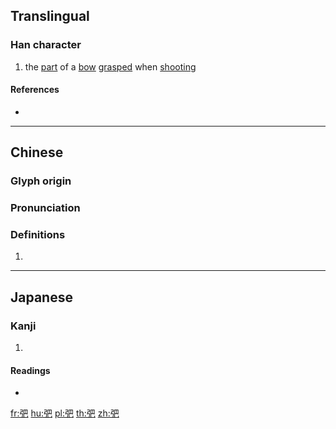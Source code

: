==Translingual==

===Han character===
{{Han char|rn=57|rad=弓|as=04|sn=7|four=17217|canj=NAU,XNAU|ids=⿰弓巴}}

# the [[part]] of a [[bow]] [[grasp]]ed when [[shoot]]ing

====References====
* {{Han ref|kx=0357.140|dkj=09734|dj=0673.170|hdz=20992.140|uh=5F1D|ud=24349|bh=CAD3|bd=51923}}

----

==Chinese==
{{zh-forms}}

===Glyph origin===
{{Han etym}}

===Pronunciation===
{{zh-pron
|m=bà
|c=baa3
|mc=y
|oc=y
|cat=
}}

===Definitions===
{{zh-hanzi}}

# {{rfdef|zh}}

----

==Japanese==

===Kanji===
{{ja-kanji|grade=|rs=弓04}}

# {{defn|lang=ja|sort=弓04}}

====Readings====
* {{ja-readings|on=[[は]] (ha), [[へ]] (he)|kun=[[ゆずか]] (yuzuka), [[つか]] (tsuka)}}

[[fr:弝]]
[[hu:弝]]
[[pl:弝]]
[[th:弝]]
[[zh:弝]]